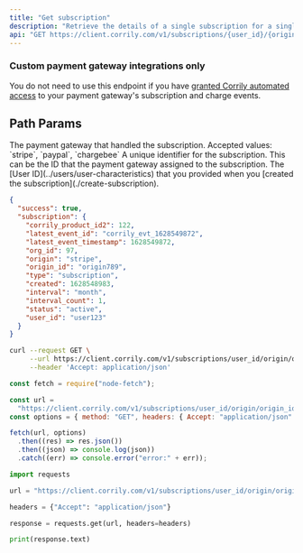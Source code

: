```yaml
---
title: "Get subscription"
description: "Retrieve the details of a single subscription for a single customer."
api: "GET https://client.corrily.com/v1/subscriptions/{user_id}/{origin}/{origin_id}"
---
```


<Warning>
<h3>Custom payment gateway integrations only</h3>

You do not need to use this endpoint if you have [granted Corrily automated access](../payment-gateways/integration-guide#recommended-provide-automated-access-of-subscription-and-charge-events) to your payment gateway's subscription and charge events.

</Warning>

## Path Params

<ParamField path="origin" type="string" required>
  The payment gateway that handled the subscription. Accepted values: `stripe`,
  `paypal`, `chargebee`
</ParamField>

<ParamField path="origin_id" type="string" required>
  A unique identifier for the subscription. This can be the ID that the payment
  gateway assigned to the subscription.
</ParamField>

<ParamField path="user_id" type="string" required>
  The [User ID](../users/user-characteristics) that you provided when you
  [created the subscription](./create-subscription).
</ParamField>

<ResponseExample>

```json Example
{
  "success": true,
  "subscription": {
    "corrily_product_id2": 122,
    "latest_event_id": "corrily_evt_1628549872",
    "latest_event_timestamp": 1628549872,
    "org_id": 97,
    "origin": "stripe",
    "origin_id": "origin789",
    "type": "subscription",
    "created": 1628548983,
    "interval": "month",
    "interval_count": 1,
    "status": "active",
    "user_id": "user123"
  }
}
```

</ResponseExample>

<RequestExample>

```bash Bash
curl --request GET \
     --url https://client.corrily.com/v1/subscriptions/user_id/origin/origin_id \
     --header 'Accept: application/json'
```

```js Node
const fetch = require("node-fetch");

const url =
  "https://client.corrily.com/v1/subscriptions/user_id/origin/origin_id";
const options = { method: "GET", headers: { Accept: "application/json" } };

fetch(url, options)
  .then((res) => res.json())
  .then((json) => console.log(json))
  .catch((err) => console.error("error:" + err));
```

```python Python
import requests

url = "https://client.corrily.com/v1/subscriptions/user_id/origin/origin_id"

headers = {"Accept": "application/json"}

response = requests.get(url, headers=headers)

print(response.text)
```

</RequestExample>
